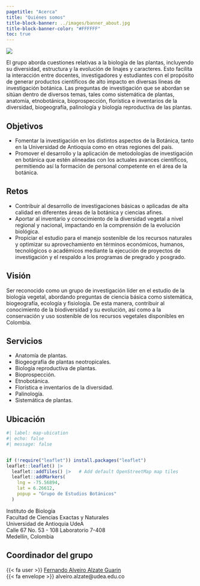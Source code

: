 ```yaml
---
pagetitle: "Acerca"
title: "Quiénes somos"
title-block-banner: ../images/banner_about.jpg
title-block-banner-color: "#FFFFFF"
toc: true
---
```


![](../images/logo/geobota_logo.png){fig-align="center"}

El grupo aborda cuestiones relativas a la biología de las plantas, incluyendo su diversidad, estructura y la evolución de linajes y caracteres. Esto facilita la interacción entre docentes, investigadores y estudiantes con el propósito de generar productos científicos de alto impacto en diversas líneas de investigación botánica. Las preguntas de investigación que se abordan se sitúan dentro de diversos temas, tales como sistemática de plantas, anatomía, etnobotánica, bioprospección, florística e inventarios de la diversidad, biogeografía, palinología y biología reproductiva de las plantas.

## Objetivos

-   Fomentar la investigación en los distintos aspectos de la Botánica, tanto en la Universidad de Antioquia como en otras regiones del país.
-   Promover el desarrollo y la aplicación de metodologías de investigación en botánica que estén alineadas con los actuales avances científicos, permitiendo así la formación de personal competente en el área de la botánica.

## Retos

-   Contribuir al desarrollo de investigaciones básicas o aplicadas de alta calidad en diferentes áreas de la botánica y ciencias afines.
-   Aportar al inventario y conocimiento de la diversidad vegetal a nivel regional y nacional, impactando en la comprensión de la evolución biológica.
-   Propiciar el estudio para el manejo sostenible de los recursos naturales y optimizar su aprovechamiento en términos económicos, humanos, tecnológicos o académicos mediante la ejecución de proyectos de investigación y el respaldo a los programas de pregrado y posgrado.

## Visión

Ser reconocido como un grupo de investigación líder en el estudio de la biología vegetal, abordando preguntas de ciencia básica como sistemática, biogeografía, ecología y fisiología. De esta manera, contribuir al conocimiento de la biodiversidad y su evolución, así como a la conservación y uso sostenible de los recursos vegetales disponibles en Colombia.

## Servicios

-   Anatomía de plantas.
-   Biogeografía de plantas neotropicales.
-   Biología reproductiva de plantas.
-   Bioprospección.
-   Etnobotánica.
-   Florística e inventarios de la diversidad.
-   Palinología.
-   Sistemática de plantas.

## Ubicación

```r
#| label: map-ubication
#| echo: false
#| message: false


if (!require("leaflet")) install.packages("leaflet")
leaflet::leaflet() |> 
  leaflet::addTiles() |>   # Add default OpenStreetMap map tiles
  leaflet::addMarkers(
    lng = -75.56894,
    lat = 6.26612,
    popup = "Grupo de Estudios Botánicos"
  )
```

Instituto de Biología\
Facultad de Ciencias Exactas y Naturales\
Universidad de Antioquia UdeA\
Calle 67 No. 53 - 108 Laboratorio 7-408\
Medellín, Colombia

## Coordinador del grupo

{{< fa user >}} [Fernando Alveiro Alzate Guarin](../people/alzate-guarin_fernando-alveiro/index.qmd)\
{{< fa envelope >}} alveiro.alzate\@udea.edu.co
